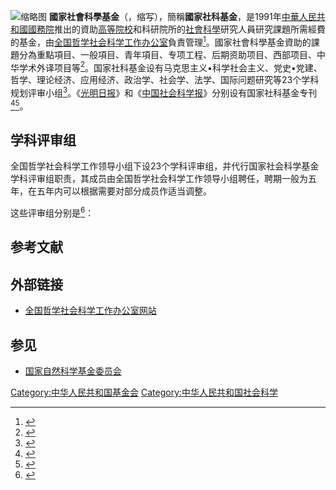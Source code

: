 [[File:NSSFC.jpg|缩略图]]
'''國家社會科學基金'''（{{Lang-en|'''National Social Science Fund of China'''}}，缩写{{Lang|en|'''NSSFC'''}}），簡稱'''國家社科基金'''，是1991年[[中華人民共和國國務院|中華人民共和國國務院]]推出的資助[[高等教育|高等院校]]和科研院所的[[社會科學|社會科學]]研究人員研究課題所需經費的基金，由[[全国哲学社会科学工作办公室|全国哲学社会科学工作办公室]]負責管理<ref>{{Cite web|title=机构职能--全国哲学社会科学工作办公室--人民网|url=http://www.nopss.gov.cn/n1/2018/1226/c220819-30488974.html|accessdate=2021-04-28|work=www.nopss.gov.cn|archive-date=2021-08-13|archive-url=https://web.archive.org/web/20210813024517/http://www.nopss.gov.cn/n1/2018/1226/c220819-30488974.html|dead-url=no}}</ref>。國家社會科學基金資助的課題分為重點項目、一般項目、青年項目、专项工程、后期资助项目、西部项目、中华学术外译项目等<ref>{{cite book|title=《当代中国社会大事典 1978-2015 第2卷》|author=魏礼群主编|location=北京|publisher=华文出版社|year=2018|pages=437}}</ref>。国家社科基金设有马克思主义•科学社会主义、党史•党建、哲学、理论经济、应用经济、政治学、社会学、法学、国际问题研究等23个学科规划评审小组<ref>{{cite news|title=国家社科基金“申”与“立”|url=http://www.cssn.cn/sjxz/zxqksjk/ztjj/201412/t20141209_1435633.shtml|accessdate=2020-12-14|archivedate=2015-04-29|archiveurl=https://web.archive.org/web/20150429065143/http://www.cssn.cn/sjxz/zxqksjk/ztjj/201412/t20141209_1435633.shtml|dead-url=no|work=中国社会科学网|date=2014-12-09}}</ref>。《[[光明日报|光明日报]]》和《[[中国社会科学报|中国社会科学报]]》分别设有国家社科基金专刊<ref>{{Cite web|title=中国社会科学报-基金专报-中国社会科学网|url=http://ex.cssn.cn/skjj/skjj_jjgl/skjj_jjzb/skjj_zgshkxb/|access-date=2021-11-18|work=ex.cssn.cn|archive-date=2021-11-18|archive-url=https://web.archive.org/web/20211118150001/http://ex.cssn.cn/skjj/skjj_jjgl/skjj_jjzb/skjj_zgshkxb/|dead-url=no}}</ref><ref>{{Cite web|title=光明日报-基金专报-中国社会科学网|url=http://ex.cssn.cn/skjj/skjj_jjgl/skjj_jjzb/skjj_gmrb/|access-date=2021-11-18|work=ex.cssn.cn|archive-date=2021-11-18|archive-url=https://web.archive.org/web/20211118150004/http://ex.cssn.cn/skjj/skjj_jjgl/skjj_jjzb/skjj_gmrb/|dead-url=no}}</ref>。

== 学科评审组 ==
全国哲学社会科学工作领导小组下设23个学科评审组，并代行国家社会科学基金学科评审组职责，其成员由全国哲学社会科学工作领导小组聘任，聘期一般为五年，在五年内可以根据需要对部分成员作适当调整。

这些评审组分别是<ref>{{Cite web|title=学科评审组--全国哲学社会科学工作办公室--人民网|url=http://www.nopss.gov.cn/n1/2018/1226/c220819-30488962.html|access-date=2021-10-09|work=www.nopss.gov.cn|archive-date=2021-08-13|archive-url=https://web.archive.org/web/20210813011135/http://www.nopss.gov.cn/n1/2018/1226/c220819-30488962.html|dead-url=no}}</ref>：
{{columns-list|3|
* [[马克思主义|马克思主义]]•[[科学社会主义|科学社会主义]]
* [[中國共產黨歷史|党史]]•党建
* [[哲学|哲学]]
* 理论[[经济学|经济]]
* 应用经济
* [[管理学|管理学]]
* [[统计学|统计学]]
* [[政治学|政治学]]
* [[社会学|社会学]]
* [[人口学|人口学]]
* [[法学|法学]]
* [[國際關係學|国际问题研究]]
* [[中国历史|中国历史]]
* [[世界歷史|世界历史]]
* [[考古学|考古学]]
* [[民族学|民族问题研究]]
* [[宗教学|宗教学]]
* [[中国文学|中国文学]]
* 外国文学
* [[语言学|语言学]]
* [[新闻学|新闻学]]与[[传播学|传播学]]
* [[图书馆学|图书馆]]·[[信息科学|情报]]与[[目录学|文献学]]
* 体育学}}

== 参考文献 ==
{{Reflist}}

== 外部链接 ==
* [http://www.nopss.gov.cn/ 全国哲学社会科学工作办公室网站] {{Wayback|url=http://www.nopss.gov.cn/|date=20210826111450}}

== 参见 ==
{{Portal|中华人民共和国|社會科學}}
*[[国家自然科学基金委员会|国家自然科学基金委员会]]

[[Category:中华人民共和国基金会|Category:中华人民共和国基金会]]
[[Category:中华人民共和国社会科学|Category:中华人民共和国社会科学]]